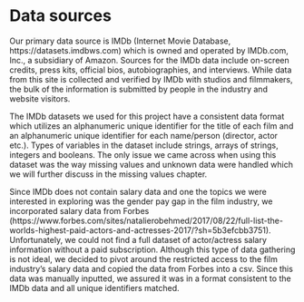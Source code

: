 # Data sources

Our primary data source is IMDb (Internet Movie Database, https://datasets.imdbws.com) which is owned and operated by IMDb.com, Inc., a subsidiary of Amazon. Sources for the IMDb data include on-screen credits, press kits, official bios, autobiographies, and interviews. While data from this site is collected and verified by IMDb with studios and filmmakers, the bulk of the information is submitted by people in the industry and website visitors.  

The IMDb datasets we used for this project have a consistent data format which utilizes an alphanumeric unique identifier for the title of each film and an alphanumeric unique identifier for each name/person (director, actor etc.). Types of variables in the dataset include strings, arrays of strings, integers and booleans. The only issue we came across when using this dataset was the way missing values and unknown data were handled which we will further discuss in the missing values chapter. 

Since IMDb does not contain salary data and one the topics we were interested in exploring was the gender pay gap in the film industry, we incorporated salary data from Forbes (https://www.forbes.com/sites/natalierobehmed/2017/08/22/full-list-the-worlds-highest-paid-actors-and-actresses-2017/?sh=5b3efcbb3751). Unfortunately, we could not find a full dataset of actor/actress salary information without a paid subscription. Although this type of data gathering is not ideal, we decided to pivot around the restricted access to the film industry’s salary data and copied the data from Forbes into a csv. Since this data was manually inputted, we assured it was in a format consistent to the IMDb data and all unique identifiers matched.
